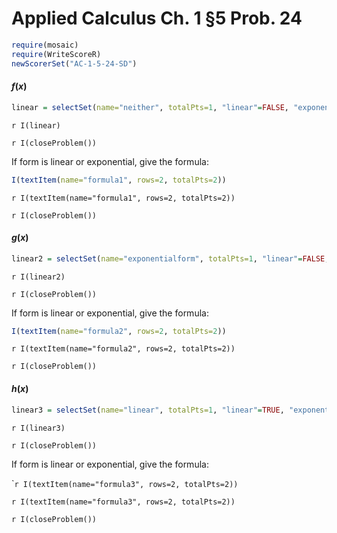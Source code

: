 Applied Calculus Ch. 1 §5 Prob. 24
========================================================
```r
require(mosaic)
require(WriteScoreR)
newScorerSet("AC-1-5-24-SD")
```

#### $f(x)$ 

```r
linear = selectSet(name="neither", totalPts=1, "linear"=FALSE, "exponential"=FALSE, "neither"=TRUE)
```
`r I(linear)`

`r I(closeProblem())`

If form is linear or exponential, give the formula:

```r
I(textItem(name="formula1", rows=2, totalPts=2))
```
`r I(textItem(name="formula1", rows=2, totalPts=2))`

`r I(closeProblem())`

#### $g(x)$
```r
linear2 = selectSet(name="exponentialform", totalPts=1, "linear"=FALSE, "exponential"=TRUE, "neither"=FALSE)
```
`r I(linear2)`

`r I(closeProblem())`

If form is linear or exponential, give the formula:

```r
I(textItem(name="formula2", rows=2, totalPts=2))
```

`r I(textItem(name="formula2", rows=2, totalPts=2))`

`r I(closeProblem())`

#### $h(x)$

```r
linear3 = selectSet(name="linear", totalPts=1, "linear"=TRUE, "exponential"=FALSE, "neither"=FALSE)
```
`r I(linear3)`

`r I(closeProblem())`

If form is linear or exponential, give the formula: 

````r
I(textItem(name="formula3", rows=2, totalPts=2))
```

`r I(textItem(name="formula3", rows=2, totalPts=2))`

`r I(closeProblem())`



